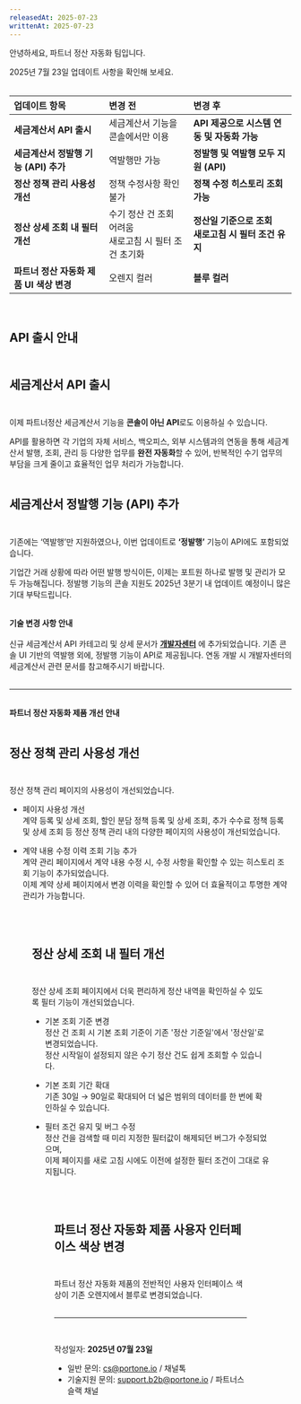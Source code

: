 ```yaml
---
releasedAt: 2025-07-23
writtenAt: 2025-07-23
---
```




안녕하세요, 파트너 정산 자동화 팀입니다.

2025년 7월 23일 업데이트 사항을 확인해 보세요.<br /><br />

|**업데이트 항목**                       |**변경 전**                                               |**변경 후**                                             |
|:---------------------------------------|:---------------------------------------------------------|:-------------------------------------------------------|
|**세금계산서 API 출시**                 |세금계산서 기능을 콘솔에서만 이용                         |**API 제공으로 시스템 연동 및 자동화 가능**             |
|**세금계산서 정발행 기능 (API) 추가**   |역발행만 가능                                             |**정발행 및 역발행 모두 지원 (API)**                    |
|**정산 정책 관리 사용성 개선**          |정책 수정사항 확인 불가                                   |**정책 수정 히스토리 조회 가능**                        |
|**정산 상세 조회 내 필터 개선**         |수기 정산 건 조회 어려움<br />새로고침 시 필터 조건 초기화|**정산일 기준으로 조회<br />새로고침 시 필터 조건 유지**|
|**파트너 정산 자동화 제품 UI 색상 변경**|오렌지 컬러                                               |**블루 컬러**                                           |

<br />

## **API 출시 안내** <br /><br />

## **세금계산서 API 출시** <br /><br />

이제 파트너정산 세금계산서 기능을 **콘솔이 아닌 API**로도 이용하실 수 있습니다.

API를 활용하면 각 기업의 자체 서비스, 백오피스, 외부 시스템과의 연동을 통해 세금계산서 발행, 조회, 관리 등 다양한 업무를 **완전 자동화**할 수 있어, 반복적인 수기 업무의 부담을 크게 줄이고 효율적인 업무 처리가 가능합니다.<br /><br />

## **세금계산서 정발행 기능 (API) 추가** <br /><br />

기존에는 ‘역발행’만 지원하였으나, 이번 업데이트로 **‘정발행’** 기능이 API에도 포함되었습니다.

기업간 거래 상황에 따라 어떤 발행 방식이든, 이제는 포트원 하나로 발행 및 관리가 모두 가능해집니다.
정발행 기능의 콘솔 지원도 2025년 3분기 내 업데이트 예정이니 많은 기대 부탁드립니다.<br /><br />

**기술 변경 사항 안내** <br /><br />
신규 세금계산서 API 카테고리 및 상세 문서가 [**개발자센터**](../../api/rest-v2/b2b.taxInvoice?v=v2) 에 추가되었습니다.
기존 콘솔 UI 기반의 역발행 외에, 정발행 기능이 API로 제공됩니다.
연동 개발 시 개발자센터의 세금계산서 관련 문서를 참고해주시기 바랍니다. <br /><br />

---

<br />**파트너 정산 자동화 제품 개선 안내** <br /><br />

## **정산 정책 관리 사용성 개선** <br /><br />

정산 정책 관리 페이지의 사용성이 개선되었습니다.

- 페이지 사용성 개선\
  계약 등록 및 상세 조회, 할인 분담 정책 등록 및 상세 조회, 추가 수수료 정책 등록 및 상세 조회 등 정산 정책 관리 내의 다양한 페이지의 사용성이 개선되었습니다.

- 계약 내용 수정 이력 조회 기능 추가\
  계약 관리 페이지에서 계약 내용 수정 시, 수정 사항을 확인할 수 있는 히스토리 조회 기능이 추가되었습니다.\
  이제 계약 상세 페이지에서 변경 이력을 확인할 수 있어 더 효율적이고 투명한 계약 관리가 가능합니다.

<Figure src={ArcadeGif} caption="" />

<br />

<br />

## **정산 상세 조회 내 필터 개선** <br /><br />

정산 상세 조회 페이지에서 더욱 편리하게 정산 내역을 확인하실 수 있도록 필터 기능이 개선되었습니다.

- 기본 조회 기준 변경\
  정산 건 조회 시 기본 조회 기준이 기존 '정산 기준일'에서 '정산일'로 변경되었습니다.\
  정산 시작일이 설정되지 않은 수기 정산 건도 쉽게 조회할 수 있습니다.

- 기본 조회 기간 확대\
  기존 30일 → 90일로 확대되어 더 넓은 범위의 데이터를 한 번에 확인하실 수 있습니다.

- 필터 조건 유지 및 버그 수정\
  정산 건을 검색할 때 미리 지정한 필터값이 해제되던 버그가 수정되었으며,\
  이제 페이지를 새로 고침 시에도 이전에 설정한 필터 조건이 그대로 유지됩니다.

<Figure src={ArcadeGif2} caption="" />

<br />

<br />

## **파트너 정산 자동화 제품 사용자 인터페이스 색상 변경** <br /><br />

파트너 정산 자동화 제품의 전반적인 사용자 인터페이스 색상이 기존 오렌지에서 블루로 변경되었습니다.<br /><br />

---

<br />

작성일자: **2025년 07월 23일**

- 일반 문의: [cs@portone.io](mailto:cs@portone.io) / 채널톡
- 기술지원 문의: [support.b2b@portone.io](mailto:support@portone.io) / 파트너스 슬랙 채널
